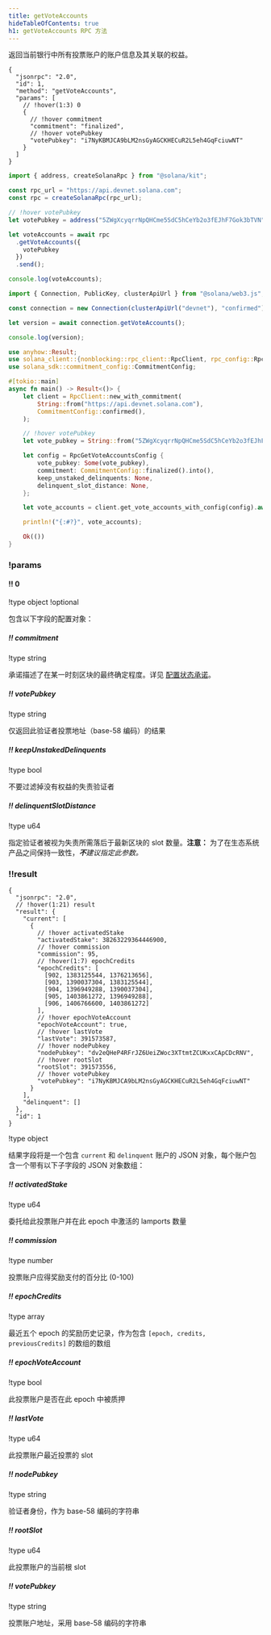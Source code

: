```yaml
---
title: getVoteAccounts
hideTableOfContents: true
h1: getVoteAccounts RPC 方法
---
```


返回当前银行中所有投票账户的账户信息及其关联的权益。

<APIMethod>

```jsonc !!request curl
{
  "jsonrpc": "2.0",
  "id": 1,
  "method": "getVoteAccounts",
  "params": [
    // !hover(1:3) 0
    {
      // !hover commitment
      "commitment": "finalized",
      // !hover votePubkey
      "votePubkey": "i7NyKBMJCA9bLM2nsGyAGCKHECuR2L5eh4GqFciuwNT"
    }
  ]
}
```

```ts !!request title="Kit"
import { address, createSolanaRpc } from "@solana/kit";

const rpc_url = "https://api.devnet.solana.com";
const rpc = createSolanaRpc(rpc_url);

// !hover votePubkey
let votePubkey = address("5ZWgXcyqrrNpQHCme5SdC5hCeYb2o3fEJhF7Gok3bTVN");

let voteAccounts = await rpc
  .getVoteAccounts({
    votePubkey
  })
  .send();

console.log(voteAccounts);
```

```ts !!request title="web3.js"
import { Connection, PublicKey, clusterApiUrl } from "@solana/web3.js";

const connection = new Connection(clusterApiUrl("devnet"), "confirmed");

let version = await connection.getVoteAccounts();

console.log(version);
```

```rs !!request title="Rust"
use anyhow::Result;
use solana_client::{nonblocking::rpc_client::RpcClient, rpc_config::RpcGetVoteAccountsConfig};
use solana_sdk::commitment_config::CommitmentConfig;

#[tokio::main]
async fn main() -> Result<()> {
    let client = RpcClient::new_with_commitment(
        String::from("https://api.devnet.solana.com"),
        CommitmentConfig::confirmed(),
    );

    // !hover votePubkey
    let vote_pubkey = String::from("5ZWgXcyqrrNpQHCme5SdC5hCeYb2o3fEJhF7Gok3bTVN");

    let config = RpcGetVoteAccountsConfig {
        vote_pubkey: Some(vote_pubkey),
        commitment: CommitmentConfig::finalized().into(),
        keep_unstaked_delinquents: None,
        delinquent_slot_distance: None,
    };

    let vote_accounts = client.get_vote_accounts_with_config(config).await?;

    println!("{:#?}", vote_accounts);

    Ok(())
}
```

### !params

#### !! 0

!type object
!optional

包含以下字段的配置对象：

##### !! commitment

!type string

承诺描述了在某一时刻区块的最终确定程度。详见
[配置状态承诺](/docs/rpc#configuring-state-commitment)。

##### !! votePubkey

!type string

仅返回此验证者投票地址（base-58 编码）的结果

##### !! keepUnstakedDelinquents

!type bool

不要过滤掉没有权益的失责验证者

##### !! delinquentSlotDistance

!type u64

指定验证者被视为失责所需落后于最新区块的 slot 数量。**注意：**
为了在生态系统产品之间保持一致性，_**不**建议指定此参数。_

### !!result

```jsonc !response
{
  "jsonrpc": "2.0",
  // !hover(1:21) result
  "result": {
    "current": [
      {
        // !hover activatedStake
        "activatedStake": 38263229364446900,
        // !hover commission
        "commission": 95,
        // !hover(1:7) epochCredits
        "epochCredits": [
          [902, 1383125544, 1376213656],
          [903, 1390037304, 1383125544],
          [904, 1396949288, 1390037304],
          [905, 1403861272, 1396949288],
          [906, 1406766600, 1403861272]
        ],
        // !hover epochVoteAccount
        "epochVoteAccount": true,
        // !hover lastVote
        "lastVote": 391573587,
        // !hover nodePubkey
        "nodePubkey": "dv2eQHeP4RFrJZ6UeiZWoc3XTtmtZCUKxxCApCDcRNV",
        // !hover rootSlot
        "rootSlot": 391573556,
        // !hover votePubkey
        "votePubkey": "i7NyKBMJCA9bLM2nsGyAGCKHECuR2L5eh4GqFciuwNT"
      }
    ],
    "delinquent": []
  },
  "id": 1
}
```

!type object

结果字段将是一个包含 `current` 和 `delinquent`
账户的 JSON 对象，每个账户包含一个带有以下子字段的 JSON 对象数组：

##### !! activatedStake

!type u64

委托给此投票账户并在此 epoch 中激活的 lamports 数量

##### !! commission

!type number

投票账户应得奖励支付的百分比 (0-100)

##### !! epochCredits

!type array

最近五个 epoch 的奖励历史记录，作为包含 `[epoch, credits, previousCredits]`
的数组的数组

##### !! epochVoteAccount

!type bool

此投票账户是否在此 epoch 中被质押

##### !! lastVote

!type u64

此投票账户最近投票的 slot

##### !! nodePubkey

!type string

验证者身份，作为 base-58 编码的字符串

##### !! rootSlot

!type u64

此投票账户的当前根 slot

##### !! votePubkey

!type string

投票账户地址，采用 base-58 编码的字符串

</APIMethod>
